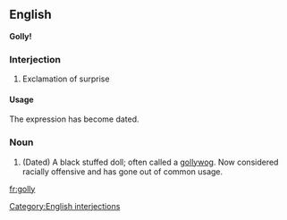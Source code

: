 ==English==
'''Golly!'''
===Interjection===
# Exclamation of surprise
====Usage====
The expression has become dated.
===Noun===
# (Dated) A black stuffed doll; often called a [[gollywog]].  Now considered racially offensive and has gone out of common usage.

[[fr:golly]]
[[Category:English interjections]]